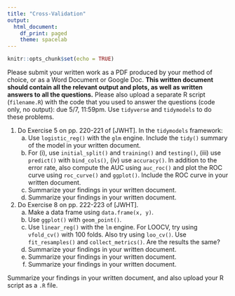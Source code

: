 ```yaml
---
title: "Cross-Validation"
output:
  html_document:
    df_print: paged
    theme: spacelab
---
```


```r
knitr::opts_chunk$set(echo = TRUE)
```

Please submit your written work as a PDF produced by your method of choice, or as a Word Document or Google Doc. **This written document should contain all the relevant output and plots, as well as written answers to all the questions.** Please also upload a separate R script (`filename.R`) with the code that you used to answer the questions (code only, no output): due 5/7, 11:59pm. Use `tidyverse` and `tidymodels` to do these problems.

1. Do Exercise 5 on pp. 220-221 of [JWHT]. In the `tidymodels` framework:
    a. Use `logistic_reg()` with the `glm` engine. Include the `tidy()` summary of the model in your written document.
    b. For (i), use `initial_split()` and `training()` and `testing()`, (iii) use `predict()` with `bind_cols()`, (iv) use `accuracy()`. In addition to the error rate, also compute the AUC using `auc_roc()` and plot the ROC curve using `roc_curve()` and `ggplot()`. Include the ROC curve in your written document.
    c. Summarize your findings in your written document.
    d. Summarize your findings in your written document.

2. Do Exercise 8 on pp. 222-223 of [JWHT]. 
    a. Make a data frame using `data.frame(x, y)`.
    b. Use `ggplot()` with `geom_point()`.
    c. Use `linear_reg()` with the `lm` engine. For LOOCV, try using `vfold_cv()` with 100 folds. Also try using `loo_cv()`. Use `fit_resamples()` and `collect_metrics()`. Are the results the same?
    d. Summarize your findings in your written document.
    e. Summarize your findings in your written document.
    f. Summarize your findings in your written document.
    
Summarize your findings in your written document, and also upload your R script as a `.R` file.


